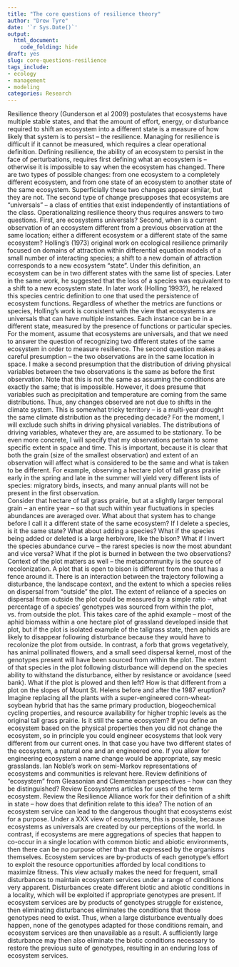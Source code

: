 ```yaml
---
title: "The core questions of resilience theory"
author: "Drew Tyre"
date: '`r Sys.Date()`'
output: 
  html_document:
    code_folding: hide
draft: yes
slug: core-questions-resilience
tags_include:
- ecology
- management
- modeling
categories: Research
---
```


Resilience theory (Gunderson et al 2009) postulates that ecosystems have multiple stable states, and that the amount of effort, energy, or disturbance required to shift an ecosystem into a different state is a measure of how likely that system is to persist – the resilience. Managing for resilience is difficult if it cannot be measured, which requires a clear operational definition. Defining resilience, the ability of an ecosystem to persist in the face of perturbations, requires first defining what an ecosystem is – otherwise it is impossible to say when the ecosystem has changed.  There are two types of possible changes: from one ecosystem to a completely different ecosystem, and from one state of an ecosystem to another state of the same ecosystem. Superficially these two changes appear similar, but they are not. The second type of change presupposes that ecosystems are “universals” – a class of entities that exist independently of instantiations of the class.  Operationalizing resilience theory thus requires answers to two questions. First, are ecosystems universals? Second, when is a current observation of an ecosystem different from a previous observation at the same location; either a different ecosystem or a different state of the same ecosystem?
Holling’s (1973) original work on ecological resilience primarily focused on domains of attraction within differential equation models of a small number of interacting species; a shift to a new domain of attraction corresponds to a new ecosystem “state”.  Under this definition, an ecosystem can be in two different states with the same list of species.  Later in the same work, he suggested that the loss of a species was equivalent to a shift to a new ecosystem state. In later work (Holling 1993?), he relaxed this species centric definition to one that used the persistence of ecosystem functions.  Regardless of whether the metrics are functions or species, Holling’s work is consistent with the view that ecosystems are universals that can have multiple instances. Each instance can be in a different state, measured by the presence of functions or particular species. For the moment, assume that ecosystems are universals, and that we need to answer the question of recognizing two different states of the same ecosystem in order to measure resilience. 
The second question makes a careful presumption – the two observations are in the same location in space.  I make a second presumption that the distribution of driving physical variables between the two observations is the same as before the first observation. Note that this is not the same as assuming the conditions are exactly the same; that is impossible. However, it does presume that variables such as precipitation and temperature are coming from the same distributions. Thus, any changes observed are not due to shifts in the climate system.  This is somewhat tricky territory – is a multi-year drought the same climate distribution as the preceding decade? For the moment, I will exclude such shifts in driving physical variables.  The distributions of driving variables, whatever they are, are assumed to be stationary.  To be even more concrete, I will specify that my observations pertain to some specific extent in space and time. This is important, because it is clear that both the grain (size of the smallest observation) and extent of an observation will affect what is considered to be the same and what is taken to be different.  For example, observing a hectare plot of tall grass prairie early in the spring and late in the summer will yield very different lists of species: migratory birds, insects, and many annual plants will not be present in the first observation.   
Consider that hectare of tall grass prairie, but at a slightly larger temporal grain – an entire year – so that such within year fluctuations in species abundances are averaged over. What about that system has to change before I call it a different state of the same ecosystem?  If I delete a species, is it the same state? What about adding a species? 
What if the species being added or deleted is a large herbivore, like the bison?
What if I invert the species abundance curve – the rarest species is now the most abundant and vice versa? 
What if the plot is burned in between the two observations? 
Context of the plot matters as well – the metacommunity is the source of recolonization.  A plot that is open to bison is different from one that has a fence around it. There is an interaction between the trajectory following a disturbance, the landscape context, and the extent to which a species relies on dispersal from “outside” the plot. 
The extent of reliance of a species on dispersal from outside the plot could be measured by a simple ratio – what percentage of a species’ genotypes was sourced from within the plot, vs. from outside the plot. This takes care of the aphid example – most of the aphid biomass within a one hectare plot of grassland developed inside that plot, but if the plot is isolated example of the tallgrass state, then aphids are likely to disappear following disturbance because they would have to recolonize the plot from outside. In contrast, a forb that grows vegetatively, has animal pollinated flowers, and a small seed dispersal kernel, most of the genotypes present will have been sourced from within the plot. The extent of that species in the plot following disturbance will depend on the species ability to withstand the disturbance, either by resistance or avoidance (seed bank).
What if the plot is plowed and then left? 
How is that different from a plot on the slopes of Mount St. Helens before and after the 1987 eruption? 
Imagine replacing all the plants with a super-engineered corn-wheat-soybean hybrid that has the same primary production, biogeochemical cycling properties, and resource availability for higher trophic levels as the original tall grass prairie. Is it still the same ecosystem?  If you define an ecosystem based on the physical properties then you did not change the ecosystem, so in principle you could engineer ecosystems that look very different from our current ones. In that case you have two different states of the ecosystem, a natural one and an engineered one. If you allow for engineering ecosystem a name change would be appropriate, say mesic grasslands.
Ian Noble’s work on semi-Markov representations of ecosystems and communities is relevant here. 
Review definitions of “ecosystem” from Gleasonian and Clementsian perspectives – how can they be distinguished? 
Review Ecosystems articles for uses of the term ecosystem.
Review the Resilience Alliance work for their definition of a shift in state – how does that definition relate to this idea?
The notion of an ecosystem service can lead to the dangerous thought that ecosystems exist for a purpose. Under a XXX view of ecosystems, this is possible, because ecosystems as universals are created by our perceptions of the world. In contrast, if ecosystems are mere aggregations of species that happen to co-occur in a single location with common biotic and abiotic environments, then there can be no purpose other than that expressed by the organisms themselves. Ecosystem services are by-products of each genotype’s effort to exploit the resource opportunities afforded by local conditions to maximize fitness. This view actually makes the need for frequent, small disturbances to maintain ecosystem services under a range of conditions very apparent. Disturbances create different biotic and abiotic conditions in a locality, which will be exploited if appropriate genotypes are present. If ecosystem services are by products of genotypes struggle for existence, then eliminating disturbances eliminates the conditions that those genotypes need to exist. Thus, when a large disturbance eventually does happen, none of the genotypes adapted for those conditions remain, and ecosystem services are then unavailable as a result. A sufficiently large disturbance may then also eliminate the biotic conditions necessary to restore the previous suite of genotypes, resulting in an enduring loss of ecosystem services. 
